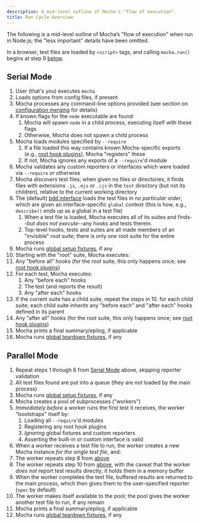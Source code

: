 ```yaml
---
description: A mid-level outline of Mocha's "flow of execution".
title: Run Cycle Overview
---
```


The following is a mid-level outline of Mocha’s "flow of execution" when run in Node.js; the "less important" details have been omitted.

In a browser, test files are loaded by `<script>` tags, and calling `mocha.run()` begins at step 9 [below](#serial-mode).

## Serial Mode

1. User (that's you) executes `mocha`
2. Loads options from config files, if present
3. Mocha processes any command-line options provided (see section on [configuration merging](/next/running/configuring#merging) for details)
4. If known flags for the `node` executable are found:
   1. Mocha will spawn `node` in a child process, executing itself with these flags
   2. Otherwise, Mocha does not spawn a child process
5. Mocha loads modules specified by `--require`
   1. If a file loaded this way contains known Mocha-specific exports (e.g., [root hook plugins](/next/features/root-hook-plugins)), Mocha "registers" these
   2. If not, Mocha ignores any exports of a `--require`'d module
6. Mocha validates any custom reporters or interfaces which were loaded via `--require` or otherwise
7. Mocha _discovers_ test files; when given no files or directories, it finds files with extensions `.js`, `.mjs` or `.cjs` in the `test` directory (but not its children), relative to the current working directory
8. The (default) [bdd interface](/next/interfaces/bdd) loads the test files _in no particular order_, which are given an interface-specific `global` context (this is how, e.g., `describe()` ends up as a global in a test file)
   1. When a test file is loaded, Mocha executes all of its suites and finds--_but does not execute_--any hooks and tests therein.
   2. Top-level hooks, tests and suites are all made members of an "invisible" _root suite_; there is only _one_ root suite for the entire process
9. Mocha runs [global setup fixtures](/next/features/global-fixtures#global-setup-fixtures), if any
10. Starting with the "root" suite, Mocha executes:
11. Any "before all" hooks (for the _root_ suite, this only happens once; see [root hook plugins](/next/features/root-hook-plugins))
12. For each test, Mocha executes:
    1. Any "before each" hooks
    2. The test (and reports the result)
    3. Any "after each" hooks
13. If the current suite has a child suite, repeat the steps in 10. for each child suite; each child suite _inherits_ any "before each" and "after each" hooks defined in its parent
14. Any "after all" hooks (for the _root_ suite, this only happens once; see [root hook plugins](/next/features/root-hook-plugins))
15. Mocha prints a final summary/epilog, if applicable
16. Mocha runs [global teardown fixtures](/next/features/global-fixtures#global-teardown-fixtures), if any

## Parallel Mode

1. Repeat steps 1 through 6 from [Serial Mode](#serial-mode) above, skipping reporter validation
2. All test files found are put into a queue (they are _not_ loaded by the main process)
3. Mocha runs [global setup fixtures](/next/features/global-fixtures#global-setup-fixtures), if any
4. Mocha creates a pool of subprocesses ("workers")
5. _Immediately before_ a worker runs the first test it receives, the worker "bootstraps" itself by:
   1. Loading all `--require`'d modules
   2. Registering any root hook plugins
   3. _Ignoring_ global fixtures and custom reporters
   4. Asserting the built-in or custom interface is valid
6. When a worker receives a test file to run, the worker creates a new Mocha instance _for the single test file_, and:
7. The worker repeats step 8 from [above](#serial-mode)
8. The worker repeats step 10 from [above](#serial-mode), with the caveat that the worker _does not_ report test results directly; it holds them in a memory buffer
9. When the worker completes the test file, buffered results are returned to the main process, which then gives them to the user-specified reporter (`spec` by default)
10. The worker makes itself available to the pool; the pool gives the worker another test file to run, if any remain
11. Mocha prints a final summary/epilog, if applicable
12. Mocha runs [global teardown fixtures](/next/features/global-fixtures#global-teardown-fixtures), if any
